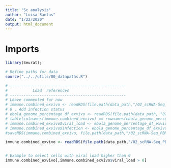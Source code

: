 ```yaml
---
title: "Sc analysis"
author: "Luisa Santus"
date: "1/22/2020"
output: html_document
---
```



# Imports 


```r
library(Seurat);

# Define paths for data
source("../../utils/00_datapaths.R")

# ---------------------------------------------------
#           Load  references 
# ---------------------------------------------------
# Leave commented for now
# immune.combined_exvivo <- readRDS(file.path(data_path,"/02_scRNA-Seq_PBMCs/00_scRNA-Seq_exVivo_rhemac10/05_RObjects/03_prep/03_immune.combined.ready_COPY.rds"))
# 0 . Add infection status
# ebola_genome_percentage_df_exvivo <- readRDS(file.path(data_path, "02_scRNA-Seq_PBMCs/00_scRNA-Seq_exVivo_rhemac10/05_RObjects/03_prep/df_viralpercentage.rds"))
# table(colnames(immune.combined_exvivo) == rownames(ebola_genome_percentage_df_exvivo))
# immune.combined_exvivo$viral_load <- ebola_genome_percentage_df_exvivo$percentage_viral_reads
# immune.combined_exvivo$infection <- ebola_genome_percentage_df_exvivo$classification
#saveRDS(immune.combined_exvivo, file.path(data_path,"/02_scRNA-Seq_PBMCs/00_scRNA-Seq_exVivo_rhemac10/05_RObjects/03_prep/03_immune.combined.ready_infection_COPY.rds"))

immune.combined_exvivo <- readRDS(file.path(data_path,"/02_scRNA-Seq_PBMCs/00_scRNA-Seq_exVivo_rhemac10/05_RObjects/03_prep/03_immune.combined.ready_infection_COPY.rds"))


# Example to select cells with viral load higher than 0 
immune.combined_exvivo[,immune.combined_exvivo$viral_load > 0]


```

